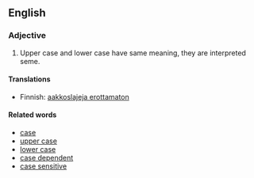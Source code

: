 ==English==

===Adjective===
#Upper case and lower case have same meaning, they are interpreted seme.

====Translations====

*Finnish: [[aakkoslajeja erottamaton]]

====Related words====

*[[case]]
*[[upper case]]
*[[lower case]]
*[[case dependent]]
*[[case sensitive]]
